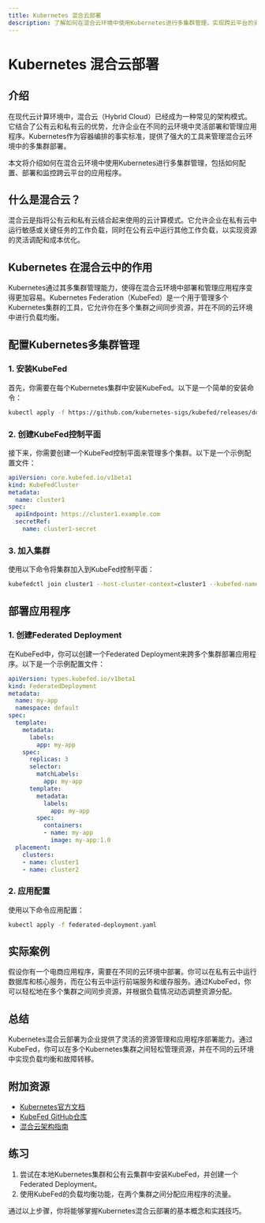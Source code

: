 ```yaml
---
title: Kubernetes 混合云部署
description: 了解如何在混合云环境中使用Kubernetes进行多集群管理，实现跨云平台的资源调度和应用部署。
---
```


# Kubernetes 混合云部署

## 介绍

在现代云计算环境中，混合云（Hybrid Cloud）已经成为一种常见的架构模式。它结合了公有云和私有云的优势，允许企业在不同的云环境中灵活部署和管理应用程序。Kubernetes作为容器编排的事实标准，提供了强大的工具来管理混合云环境中的多集群部署。

本文将介绍如何在混合云环境中使用Kubernetes进行多集群管理，包括如何配置、部署和监控跨云平台的应用程序。

## 什么是混合云？

混合云是指将公有云和私有云结合起来使用的云计算模式。它允许企业在私有云中运行敏感或关键任务的工作负载，同时在公有云中运行其他工作负载，以实现资源的灵活调配和成本优化。

## Kubernetes 在混合云中的作用

Kubernetes通过其多集群管理能力，使得在混合云环境中部署和管理应用程序变得更加容易。Kubernetes Federation（KubeFed）是一个用于管理多个Kubernetes集群的工具，它允许你在多个集群之间同步资源，并在不同的云环境中进行负载均衡。

## 配置Kubernetes多集群管理

### 1. 安装KubeFed

首先，你需要在每个Kubernetes集群中安装KubeFed。以下是一个简单的安装命令：

```bash
kubectl apply -f https://github.com/kubernetes-sigs/kubefed/releases/download/v0.8.1/kubefedctl-0.8.1-linux-amd64.tgz
```

### 2. 创建KubeFed控制平面

接下来，你需要创建一个KubeFed控制平面来管理多个集群。以下是一个示例配置文件：

```yaml
apiVersion: core.kubefed.io/v1beta1
kind: KubeFedCluster
metadata:
  name: cluster1
spec:
  apiEndpoint: https://cluster1.example.com
  secretRef:
    name: cluster1-secret
```

### 3. 加入集群

使用以下命令将集群加入到KubeFed控制平面：

```bash
kubefedctl join cluster1 --host-cluster-context=cluster1 --kubefed-namespace=kube-federation-system
```

## 部署应用程序

### 1. 创建Federated Deployment

在KubeFed中，你可以创建一个Federated Deployment来跨多个集群部署应用程序。以下是一个示例配置文件：

```yaml
apiVersion: types.kubefed.io/v1beta1
kind: FederatedDeployment
metadata:
  name: my-app
  namespace: default
spec:
  template:
    metadata:
      labels:
        app: my-app
    spec:
      replicas: 3
      selector:
        matchLabels:
          app: my-app
      template:
        metadata:
          labels:
            app: my-app
        spec:
          containers:
          - name: my-app
            image: my-app:1.0
  placement:
    clusters:
    - name: cluster1
    - name: cluster2
```

### 2. 应用配置

使用以下命令应用配置：

```bash
kubectl apply -f federated-deployment.yaml
```

## 实际案例

假设你有一个电商应用程序，需要在不同的云环境中部署。你可以在私有云中运行数据库和核心服务，而在公有云中运行前端服务和缓存服务。通过KubeFed，你可以轻松地在多个集群之间同步资源，并根据负载情况动态调整资源分配。

## 总结

Kubernetes混合云部署为企业提供了灵活的资源管理和应用程序部署能力。通过KubeFed，你可以在多个Kubernetes集群之间轻松管理资源，并在不同的云环境中实现负载均衡和故障转移。

## 附加资源

- [Kubernetes官方文档](https://kubernetes.io/docs/home/)
- [KubeFed GitHub仓库](https://github.com/kubernetes-sigs/kubefed)
- [混合云架构指南](https://cloud.google.com/solutions/hybrid-cloud)

## 练习

1. 尝试在本地Kubernetes集群和公有云集群中安装KubeFed，并创建一个Federated Deployment。
2. 使用KubeFed的负载均衡功能，在两个集群之间分配应用程序的流量。

通过以上步骤，你将能够掌握Kubernetes混合云部署的基本概念和实践技巧。